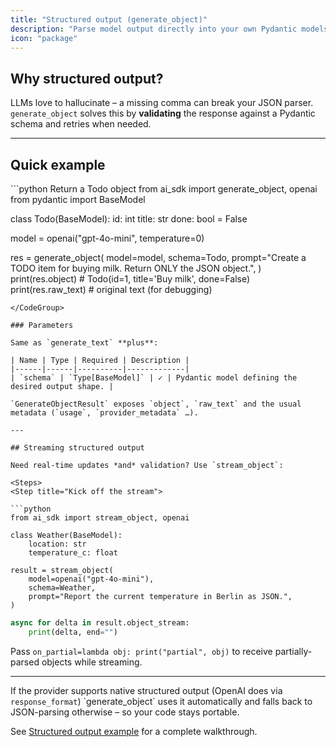 ```yaml
---
title: "Structured output (generate_object)"
description: "Parse model output directly into your own Pydantic models – goodbye fragile JSON regex!"
icon: "package"
---
```



## Why structured output?

LLMs love to hallucinate – a missing comma can break your JSON parser.
`generate_object` solves this by **validating** the response against a Pydantic schema and retries when needed.

---

## Quick example

<CodeGroup>
```python Return a Todo object
from ai_sdk import generate_object, openai
from pydantic import BaseModel

class Todo(BaseModel):
id: int
title: str
done: bool = False

model = openai("gpt-4o-mini", temperature=0)

res = generate_object(
model=model,
schema=Todo,
prompt="Create a TODO item for buying milk. Return ONLY the JSON object.",
)
print(res.object) # Todo(id=1, title='Buy milk', done=False)
print(res.raw_text) # original text (for debugging)

````
</CodeGroup>

### Parameters

Same as `generate_text` **plus**:

| Name | Type | Required | Description |
|------|------|----------|-------------|
| `schema` | `Type[BaseModel]` | ✓ | Pydantic model defining the desired output shape. |

`GenerateObjectResult` exposes `object`, `raw_text` and the usual metadata (`usage`, `provider_metadata` …).

---

## Streaming structured output

Need real-time updates *and* validation? Use `stream_object`:

<Steps>
<Step title="Kick off the stream">

```python
from ai_sdk import stream_object, openai

class Weather(BaseModel):
    location: str
    temperature_c: float

result = stream_object(
    model=openai("gpt-4o-mini"),
    schema=Weather,
    prompt="Report the current temperature in Berlin as JSON.",
)
````

</Step>
<Step title="Consume deltas + partial objects">

```python
async for delta in result.object_stream:
    print(delta, end="")
```

Pass `on_partial=lambda obj: print("partial", obj)` to receive partially-parsed objects while streaming.

</Step>
</Steps>

---

<Tip>
  If the provider supports native structured output (OpenAI does via <code>response_format</code>)
  `generate_object` uses it automatically and falls back to JSON-parsing otherwise – so your code
  stays portable.
</Tip>

See <a href="/examples/structured-output">Structured output example</a> for a complete walkthrough.
